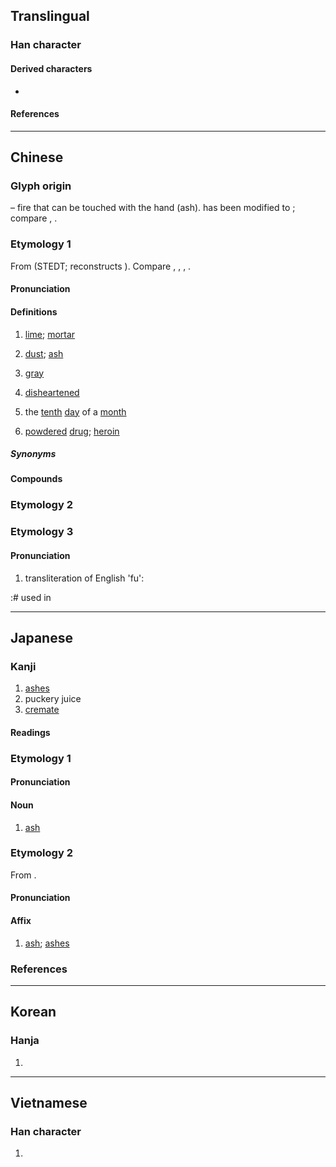 {{character info}}
{{character info|0x2F835}}
==Translingual==
{{stroke order|strokes=6}}
{{CJKV-forms|灰|灰|灰|灰}}

===Han character===
{{Han char|rn=86|rad=火|as=02|sn=6|four=40809,71289|canj=KF|ids=⿸𠂇火(GHTK),⿸厂火(JV,<code>U+2F835</code>)}}

====Derived characters====
* {{l|mul|[[𠗇]], [[咴]], [[㞀]], [[恢]], [[拻]], [[洃]], [[烣]], [[脄]], [[𤉕]], [[㷇]], [[𤊣]], [[詼]]([[诙]]), [[𦤠]], [[𤉓]], [[盔]], [[炭]]}}

====References====
{{Han ref|kx=0665.090|dkj=18859|dj=1075.050|hdz=32188.040|uh=7070}}
{{Han ref|uh=2F835}}

----

==Chinese==
{{zh-forms}}

===Glyph origin===
{{Han etym}}
{{Han compound|又|t1=hand|火|t2=fire|ls=ic}} – fire that can be touched with the hand (ash). {{zh-l|*又}} has been modified to {{zh-l|*𠂇}}; compare {{zh-l|*友|friend}}, {{zh-l|*右|right}}.

===Etymology 1===
From {{inh|zh|sit-pro|*pʷut ~ hwut||ashes, dust}} (STEDT; {{zh-ref|Schuessler (2007)}} reconstructs {{cog|sit-pro|*wu}}). Compare {{cog|lus|vutᴸ}}, {{cog|apt|mù-bu}}, {{cog|mni|ut}}, {{cog|tji|bu³ ci²}}.

====Pronunciation====
{{zh-pron
|m=huī
|m-s=hui1
|dg=хуэй1
|c=fui1
|c-t=foi1
|g=fi1
|h=pfs=fôi;gd=foi1
|j=hui1
|mb=hó
|md=ŭ
|mn=ml,jj,zp,kh,tn,yl,tc:hoe/xm,jj,tp,mg,hc:he/qz,lk,sx,km,hc:her
|mn_note=Xiamen, Quanzhou: he/her - vernacular; hoe - literary
|mn-t=huê1/hui1
|mn-t_note=hui1 - alternative pronunciation when meaning "grey" ({{zh-l|*灰色}})
|w=1hue
|x=fei1
|mc=y
|oc=y
|ca=LL-Q9186-Justinrleung-灰.wav
|cat=n,a
}}

====Definitions====
{{zh-hanzi}}
# [[lime]]; [[mortar]]
#: {{zh-x|灰泥|plaster, mortar}}
#: {{zh-x|石灰|lime}}
#: {{zh-x|灰岩|limestone}}
# [[dust]]; [[ash]]
#: {{zh-x|電腦 屏幕 上 有 一 層 灰。|There's a layer of '''dust''' on the computer screen.}}
#: {{zh-x|他 吹 乾淨 這 本 書 上 的 灰。|He blew the '''dust''' off the book.}}
# [[gray]]
#: {{zh-l|灰色|gray (color)}}
# [[disheartened]]
# {{zh-div|日}} {{lb|zh|telegraphy}} the [[tenth]] [[day]] of a [[month]]
# {{lb|zh|Cantonese|slang}} [[powdered]] [[drug]]; [[heroin]]

=====Synonyms=====
{{zh-dial|灰塵}}
{{zh-dial|海洛因}}

====Compounds====
{{zh-der|灰暗|灰白|灰不喇唧|灰不蹓丟|灰不蹓秋|灰塵|灰飛煙滅|灰燼|灰錳氧|灰色|灰鼠|灰頭土臉兒|灰心|寒灰|意懶心灰|吹灰|心灰意敗|一鼻子灰|寂若死灰|冷灰爆豆|叉灰泥|心如寒灰|土灰|心灰意懶|劫灰|心若死灰|心灰意冷|心灰|塔灰|凝灰岩|心如死灰|坑灰未冷|吹灰之力|不灰木|扒灰|灰心喪意|灰頭草面|搽灰抹土|灰撲撲|磷灰石|灰沒|洋灰|石灰石|朽木死灰|爐灰|死灰復然|挫骨揚灰|灰心喪氣|灰不溜丟|石灰乳|灰頭土面|灰姑娘|撣灰|百念皆灰|木形灰心|灰炭|灰度等級|灰身粉骨|石灰質|灰鶴|枯木死灰|灰脾氣|石灰岩|灰棚|死灰復燎|灰膛|昆池劫灰|焚骨揚灰|抹土搽灰|槁木死灰|抖灰|消石灰|秦灰|石灰岩洞|煙灰|石灰水|石灰|萬念俱灰|熟石灰|清灰冷灶|生石灰|焚屍揚灰|灰濛濛|灰櫬兒|枯形灰心|無灰粉筆|爬灰|炮灰|灰鯨|灰頭土臉|灰頂|灰軀糜骨|灰質|灰茫茫|灰罐|灰石|灰滅|灰溜溜|灰木|灰指甲|灰戶|灰心槁形|白灰|死灰|死灰復燃|油灰|死灰槁木|泥灰|搽灰抹粉|灰陶|打灰堆|菸灰缸|菸灰|色如死灰|面如灰土|草灰|豆秸灰|雌一頭灰|銀灰色|飲灰洗胃|色若死灰|葭灰|骨灰塔|骨灰|香灰|面如死灰|草木灰|鐵灰色|鍋臍灰|銀灰|通草灰|粉身灰骨|紙灰|骨灰罈|葡萄灰|蛤灰|灰熊|石灰窯|跳灰|糶灰|蜃灰}}

===Etymology 2===
{{zh-see|烌|v|{{q|Min Nan}} dust; ash}}

===Etymology 3===

====Pronunciation====
{{zh-pron
|c=fiu1,fui1
}}

{{zh-hanzi}}
# transliteration of English 'fu':
:# used in {{zh-l|灰屎|fuse}}

{{zh-cat|Intermediate|Colors|Elementary}}

----

==Japanese==

===Kanji===
{{ja-kanji|grade=6|rs=火02}}

# [[ashes]]
# puckery juice
# [[cremate]]

====Readings====
{{ja-readings
|goon=け<け<くゑ
|kanon=かい<くわい
|kanyoon=くい
|kun=はい-<はひ-
}}

===Etymology 1===
{{ja-kanjitab|はい|yomi=k}}

====Pronunciation====
{{ja-pron|はい|y=k|acc=0|acc_ref=DJR}}

====Noun====
{{ja-noun|はい|hhira=はひ}}

# [[ash]]
#: {{ja-usex|塵は塵に、'''灰'''は'''灰'''に|ちり は ちり に、'''はい''' は '''はい''' に|dust to dust, '''ashes''' to '''ashes'''}}

===Etymology 2===
{{ja-kanjitab|かい|yomi=on}}
From {{der|ja|ltc|sort=かい|-}} {{ltc-l|灰}}.

====Pronunciation====
{{ja-pron|かい|y=on}}

====Affix====
{{ja-pos|affix|かい|hhira=くわい}}

# [[ash]]; [[ashes]]

===References===
<references/>

----

==Korean==

===Hanja===
{{ko-hanja|재|회}}

# {{hanja form of|회|[[ashes]]; [[dust]]; [[lime]]; [[mortar]]}}

----

==Vietnamese==

===Han character===
{{vi-readings|reading=hôi, hoi, khôi, vôi, hui, khuôi|rs=火02}}

# {{rfdef|vi|sort=火02}}